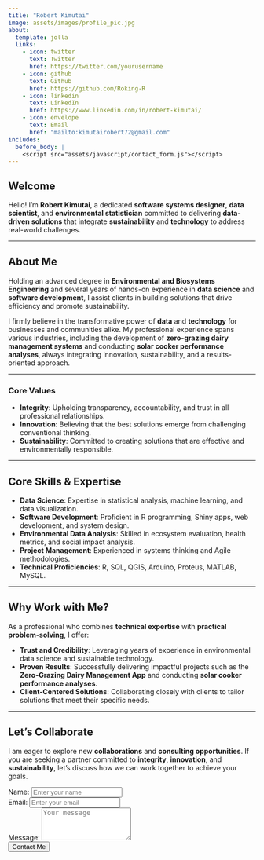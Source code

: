 ```yaml
---
title: "Robert Kimutai"
image: assets/images/profile_pic.jpg
about:
  template: jolla
  links:
    - icon: twitter
      text: Twitter
      href: https://twitter.com/yourusername
    - icon: github
      text: Github
      href: https://github.com/Roking-R
    - icon: linkedin
      text: LinkedIn
      href: https://www.linkedin.com/in/robert-kimutai/
    - icon: envelope
      text: Email
      href: "mailto:kimutairobert72@gmail.com" 
includes:
  before_body: |
    <script src="assets/javascript/contact_form.js"></script>
---
```

::: about-container

# Welcome

Hello! I’m **Robert Kimutai**, a dedicated **software systems designer**, **data scientist**, and **environmental statistician** committed to delivering **data-driven solutions** that integrate **sustainability** and **technology** to address real-world challenges.

---

## About Me

Holding an advanced degree in **Environmental and Biosystems Engineering** and several years of hands-on experience in **data science** and **software development**, I assist clients in building solutions that drive efficiency and promote sustainability.

I firmly believe in the transformative power of **data** and **technology** for businesses and communities alike. My professional experience spans various industries, including the development of **zero-grazing dairy management systems** and conducting **solar cooker performance analyses**, always integrating innovation, sustainability, and a results-oriented approach.

---

### Core Values

<ul class="values-list">
  <li><strong>Integrity</strong>: Upholding transparency, accountability, and trust in all professional relationships.</li>
  <li><strong>Innovation</strong>: Believing that the best solutions emerge from challenging conventional thinking.</li>
  <li><strong>Sustainability</strong>: Committed to creating solutions that are effective and environmentally responsible.</li>
</ul>

---

## Core Skills & Expertise

<ul class="skills-list">
  <li><strong>Data Science</strong>: Expertise in statistical analysis, machine learning, and data visualization.</li>
  <li><strong>Software Development</strong>: Proficient in R programming, Shiny apps, web development, and system design.</li>
  <li><strong>Environmental Data Analysis</strong>: Skilled in ecosystem evaluation, health metrics, and social impact analysis.</li>
  <li><strong>Project Management</strong>: Experienced in systems thinking and Agile methodologies.</li>
  <li><strong>Technical Proficiencies</strong>: R, SQL, QGIS, Arduino, Proteus, MATLAB, MySQL.</li>
</ul>

---

## Why Work with Me?

As a professional who combines **technical expertise** with **practical problem-solving**, I offer:

- **Trust and Credibility**: Leveraging years of experience in environmental data science and sustainable technology.
- **Proven Results**: Successfully delivering impactful projects such as the **Zero-Grazing Dairy Management App** and conducting **solar cooker performance analyses**.
- **Client-Centered Solutions**: Collaborating closely with clients to tailor solutions that meet their specific needs.

---

## Let's Collaborate

I am eager to explore new **collaborations** and **consulting opportunities**. If you are seeking a partner committed to **integrity**, **innovation**, and **sustainability**, let's discuss how we can work together to achieve your goals.

```{=html}
<form id="contactForm" onsubmit="return validateForm()">
  <div class="form-group">
    <label for="name"><i class="fas fa-user"></i> Name:</label>
    <input type="text" id="name" name="name" placeholder="Enter your name" required class="form-control">
  </div>
  <div class="form-group">
    <label for="email"><i class="fas fa-envelope"></i> Email:</label>
    <input type="email" id="email" name="email" placeholder="Enter your email" required class="form-control">
  </div>
  <div class="form-group">
    <label for="message"><i class="fas fa-comment"></i> Message:</label>
    <textarea id="message" name="message" rows="4" placeholder="Your message" required class="form-control"></textarea>
  </div>
  <div>
    <input type="submit" value="Contact Me" class="btn btn-primary">
  </div>
</form>
```

:::